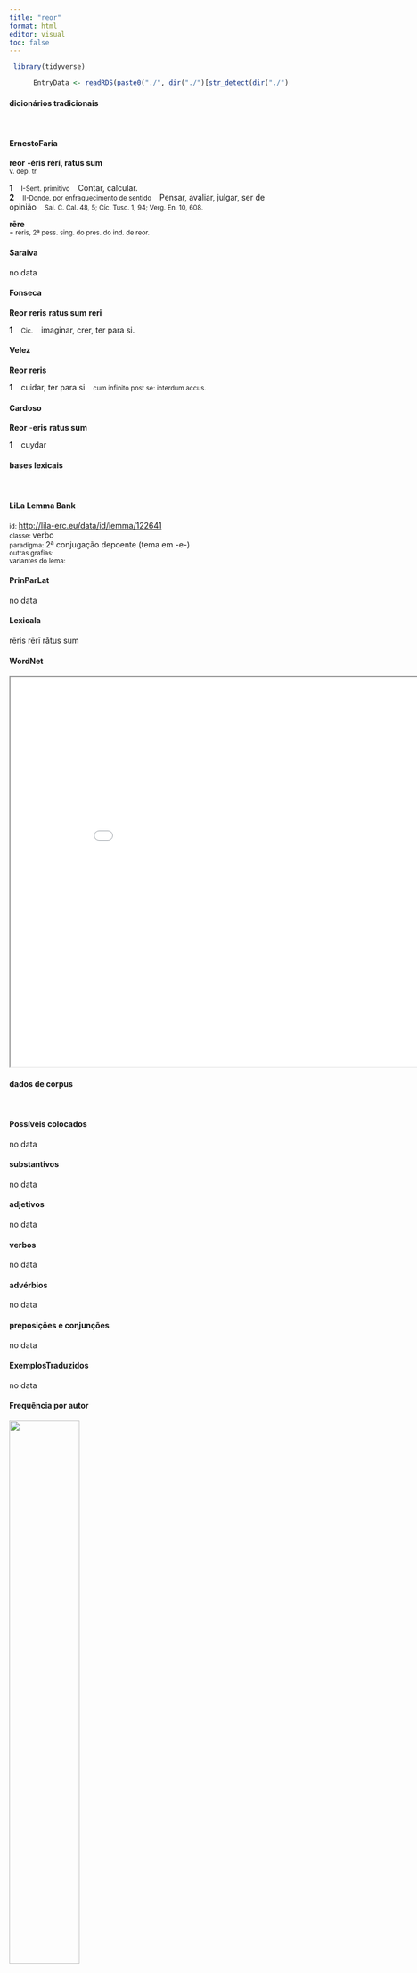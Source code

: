 ```yaml
---
title: "reor"
format: html
editor: visual
toc: false
---
```



```r
 library(tidyverse) 

      EntryData <- readRDS(paste0("./", dir("./")[str_detect(dir("./"), "_xx114-101-111-114xx_.rds")]))

```


#### dicionários tradicionais

&emsp;




::: panel-tabset

#### ErnestoFaria

<b>reor</b> <b>-éris</b> <b>rérí, ratus sum</b> <br> <small>v. dep. tr.</small> <br> <small></small>   <p> <b>1</b> &ensp; <small>I-Sent. primitivo</small> &ensp; Contar, calcular. &ensp; <small></small> <br> <b>2</b> &ensp; <small>II-Donde, por enfraquecimento de sentido</small> &ensp; Pensar, avaliar, julgar, ser de opinião &ensp; <small>Sal. C. Cal. 48, 5; Cíc. Tusc. 1, 94; Verg. En. 10, 608.</small> </p> 
 <b>rēre</b> <br> <small>= réris, 2ª pess. sing. do pres. do ind. de reor.</small> <br> <small></small>




#### Saraiva

no data




#### Fonseca

<b>Reor</b> <b>reris</b> <b>ratus sum</b> <b>reri</b>   <p> <b>1</b> &ensp; <small>Cic.</small> &ensp; imaginar, crer, ter para si. </p>




#### Velez

<b>Reor</b> <b>reris</b>   <p> <b>1</b> &ensp; cuidar, ter para si &ensp; <small>cum infinito post se: interdum accus.</small> </p>




#### Cardoso

<b>Reor</b> -<b>eris</b> <b>ratus sum</b>   <p> <b>1</b> &ensp; cuydar </p>


:::



#### bases lexicais

&emsp;






::: panel-tabset

#### LiLa Lemma Bank

<small> id: </small> <a href=' http://lila-erc.eu/data/id/lemma/122641 ' target="_blank"> http://lila-erc.eu/data/id/lemma/122641 </a> <br>
<small> classe: </small> verbo    <br>
<small> paradigma: </small> 2ª conjugação depoente (tema em -e-) <br>
<small> outras grafias: </small>  <br>
<small> variantes do lema: </small>  <br>





#### PrinParLat

no data




#### Lexicala

rēris 
 rērī 
 rătus sum




#### WordNet

<iframe width='900' height='700' src='Media/Tree__xx114-101-111-114xx__sem_type_lexemes_pt.html'>

</iframe>


:::



#### dados de corpus

&emsp;




::: panel-tabset

#### Possíveis colocados

no data




#### substantivos

no data




#### adjetivos

no data




#### verbos

no data




#### advérbios

no data




#### preposições e conjunções

no data


:::



::: panel-tabset

#### ExemplosTraduzidos

no data




#### Frequência por autor

![](./Media/barchart__xx114-101-111-114xx__lemma_BY_author_Frequencies.webp){width=50% fig-alt='This charts plots the frequency of lemma by author_Frequencies. The Sallustius subcorpus registers the highest normalized frequency, with the value of 3.71 and an absolute frequency of 4. The Suetonius subcorpus follows, with a normalized frequency of 0 and an absolute frequency of 0. the subcorpus with the least normalized frequency is Caesar with the normalized value of 0 and an absolute freqeuncy of 0. here are all the values: subcorpus: Caesar ; normalized frequency: 0 ; absolute frequency: 0. subcorpus: Cicero ; normalized frequency: 2 ; absolute frequency: 0.124591961326655. subcorpus: Horatius ; normalized frequency: 1 ; absolute frequency: 0.888020602077968. subcorpus: Ovidius ; normalized frequency: 1 ; absolute frequency: 1.71585449553878. subcorpus: Phaedrus ; normalized frequency: 0 ; absolute frequency: 0. subcorpus: Sallustius ; normalized frequency: 4 ; absolute frequency: 3.71023096187738. subcorpus: Seneca ; normalized frequency: 4 ; absolute frequency: 0.746533286052892. subcorpus: Suetonius ; normalized frequency: 0 ; absolute frequency: 0. subcorpus: Tacitus ; normalized frequency: 1 ; absolute frequency: 3.43288705801579. subcorpus: Vergilius ; normalized frequency: 0 ; absolute frequency: 0. subcorpus: Hieronymus ; normalized frequency: 0 ; absolute frequency: 0'}




#### Frequência por gênero

![](./Media/barchart__xx114-101-111-114xx__lemma_BY_genre_Frequencies.webp){width=50% fig-alt='This charts plots the frequency of lemma by genre_Frequencies. The Poesia.trágica subcorpus registers the highest normalized frequency, with the value of 3.47 and an absolute frequency of 4. The Prosa.histórica subcorpus follows, with a normalized frequency of 1.22 and an absolute frequency of 5. the subcorpus with the least normalized frequency is Prosa.filosófica with the normalized value of 0 and an absolute freqeuncy of 0. here are all the values: subcorpus: Prosa.histórica ; normalized frequency: 5 ; absolute frequency: 1.21716692227172. subcorpus: Prosa.filosófica ; normalized frequency: 0 ; absolute frequency: 0. subcorpus: Prosa.oratória ; normalized frequency: 0 ; absolute frequency: 0. subcorpus: Prosa.epistolográfica ; normalized frequency: 2 ; absolute frequency: 0.529955748694984. subcorpus: Poesia.lírica ; normalized frequency: 1 ; absolute frequency: 0.84125515268781. subcorpus: Poesia.didática ; normalized frequency: 1 ; absolute frequency: 0.848248367121893. subcorpus: Poesia.trágica ; normalized frequency: 4 ; absolute frequency: 3.47463516330785. subcorpus: Poesia.épica ; normalized frequency: 0 ; absolute frequency: 0. subcorpus: Prosa.ficcional ; normalized frequency: 0 ; absolute frequency: 0'}




#### Frequência por século

![](./Media/barchart__xx114-101-111-114xx__lemma_BY_period_Frequencies.webp){width=50% fig-alt='This charts plots the frequency of lemma by period_Frequencies. The II.d.C. subcorpus registers the highest normalized frequency, with the value of 2.62 and an absolute frequency of 1. The I.d.C. subcorpus follows, with a normalized frequency of 0.76 and an absolute frequency of 5. the subcorpus with the least normalized frequency is IV.d.C. with the normalized value of 0 and an absolute freqeuncy of 0. here are all the values: subcorpus: I.a.C. ; normalized frequency: 7 ; absolute frequency: 0.3258087037468. subcorpus: I.d.C. ; normalized frequency: 5 ; absolute frequency: 0.764876854826373. subcorpus: II.d.C. ; normalized frequency: 1 ; absolute frequency: 2.61780104712042. subcorpus: IV.d.C. ; normalized frequency: 0 ; absolute frequency: 0'}


:::

